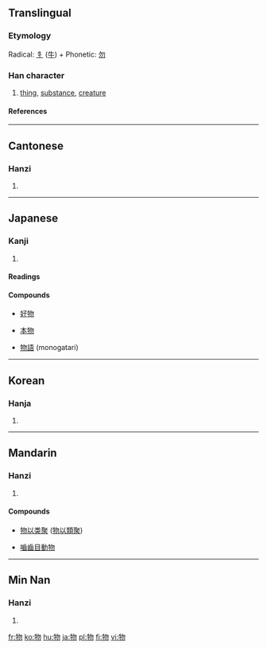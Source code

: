 ==Translingual==
===Etymology===
Radical: [[牜]] ([[牛]]) + Phonetic: [[勿]]
===Han character===
{{Han char|rn=93|rad=牛|as=04|sn=8|four=2752<sub>0</sub>|canj=竹手心竹竹 (HQPHH)}}
# [[thing]], [[substance]], [[creature]]
====References====
{{Han ref|kx=0699.090|dkj=19959|dj=1111.090|hdz=31805.030|uh=7269|ud=29289|bh=AAAB|bd=43691}}

----
==Cantonese==
===Hanzi===
{{yue-hanzi|jyut=|y=mat6}}
# {{defn|Cantonese}}

----
==Japanese==
===Kanji===
{{ja-kanji|grade=3|rs=牛04}}
# {{defn|Japanese}}
====Readings====
{{ja-readings|on=[[ぶつ]] ([[butsu]]), [[もつ]] ([[motsu]])|kun=[[もの]] ([[mono]])}}

====Compounds====
{{top4}}
*[[好物]]
{{mid4}}
*[[本物]]
{{mid4}}
*[[物語]] (monogatari)
{{mid4}}
{{bottom}}

----
==Korean==
===Hanja===
{{ko-hanja|hangeul=물|eumhun=|rv=mul|mr=mul|y=mul}}
# {{defn|Korean}}

----
==Mandarin==
===Hanzi===
{{cmn-hanzi|pin=[[wù]] (wu4)|wg=wu<sup>4</sup>}}
# {{defn|Mandarin}}

====Compounds====
{{top2}}
*[[物以类聚]] ([[物以類聚]])
{{mid2}}
*[[嚙齒目動物]]
{{bottom}}

----
==Min Nan==
===Hanzi===
{{nan-hanzi|poj=bu̍t (but<sup>8</sup>), mn̍g (mng<sup>8</sup>), mi̍h (mih<sup>8</sup>)}}
# {{defn|Min Nan}}

[[fr:物]]
[[ko:物]]
[[hu:物]]
[[ja:物]]
[[pl:物]]
[[fi:物]]
[[vi:物]]